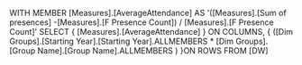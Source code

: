 WITH
MEMBER [Measures].[AverageAttendance] AS
	'([Measures].[Sum of presences] -[Measures].[F Presence Count]) / [Measures].[F Presence Count]'
 SELECT 
{ [Measures].[AverageAttendance] } ON COLUMNS, 
{ ([Dim Groups].[Starting Year].[Starting Year].ALLMEMBERS * [Dim Groups].[Group Name].[Group Name].ALLMEMBERS ) }ON ROWS 
FROM [DW]